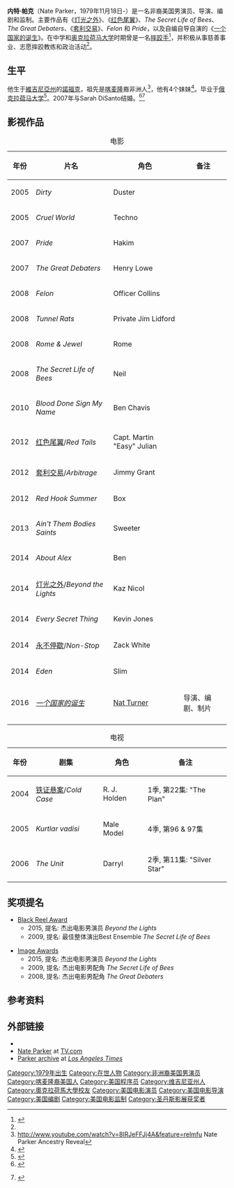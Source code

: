 {{noteTA
|G1=USState
}}
{{Infobox person
| name = Nate Parker
| image = Nate Parker 2014.jpg
| imagesize = 230px
| caption = 2014年[[多伦多影展|多伦多影展]]
| birth_date = {{birth date and age|1979|11|18|mf=y}}
| birth_place = 美国[[維吉尼亞州|維吉尼亞州]][[諾福克_(維吉尼亞州)|諾福克]]
| birth_name = 
| othername =
| occupation = 男演员、导演、编剧、监制
| yearsactive = 2004–现在
| spouse = {{marriage|Sarah DiSanto|2007}}
}}
'''内特·帕克'''（Nate Parker，1979年11月18日-）是一名非裔美国男演员、导演、编剧和监制。主要作品有《[[灯光之外|灯光之外]]》、《[[红色尾翼|红色尾翼]]》、''The Secret Life of Bees''、''The Great Debaters''、《[[套利交易_(电影)|套利交易]]》、''Felon'' 和 ''Pride''，以及自编自导自演的《[[一个国家的诞生_(2016年电影)|一个国家的诞生]]》。在中学和[[奥克拉荷马大学|奥克拉荷马大学]]时期曾是一名[[摔跤手|摔跤手]]<ref name="TGDiNPPBVM">{{cite web|url=http://louisianamovies.blogspot.com/2007/12/great-debaters-interviews-nate-parker.html|title='The Great Debaters' interviews: Nate Parker Plays Brilliant, Volatile Mind|accessdate=2008-11-07|date=2007-12-24|work=[[Shreveport_Times|Shreveport Times]]|author=Kent, Alexandyr|archive-date=2020-06-24|archive-url=https://web.archive.org/web/20200624220157/http://louisianamovies.blogspot.com/2007/12/great-debaters-interviews-nate-parker.html|dead-url=no}}</ref>，并积极从事慈善事业、志愿摔跤教练和政治活动<ref name="TGDiNPPBVM" />。

==生平==
他生于[[維吉尼亞州|維吉尼亞州]]的[[諾福克_(維吉尼亞州)|諾福克]]，祖先是[[喀麦隆|喀麦隆]]裔非洲人<ref>http://www.youtube.com/watch?v=8IRJeFFJj4A&feature=relmfu {{Wayback|url=http://www.youtube.com/watch?v=8IRJeFFJj4A&feature=relmfu |date=20160410200116 }} Nate Parker Ancestry Reveal</ref>，他有4个妹妹<ref name="NPMT">{{cite web|url=http://www.movietome.com/people/284622/nate-parker/trivia.html|title=Nate Parker|accessdate=2008-11-07|publisher=CNET Networks, Inc.|work=MovieTome|deadurl=yes|archiveurl=https://web.archive.org/web/20090303200653/http://www.movietome.com/people/284622/nate-parker/trivia.html|archivedate=2009-03-03}}</ref>。毕业于[[俄克拉荷马大学|俄克拉荷马大学]]<ref name="NPNHiB">{{cite web|url=http://www.essence.com/news_entertainment/entertainment/articles/nateparkernewcomerhitsitbig|title=Nate Parker: Newcomer Hits it Big|accessdate=2008-11-07|year=2007|publisher=Essence Communications Inc.|work=[[Essence_(magazine)|Essence]]|author=Robertson, Regina R.|deadurl=yes|archiveurl=https://web.archive.org/web/20090303143416/http://www.essence.com/news_entertainment/entertainment/articles/nateparkernewcomerhitsitbig|archivedate=2009-03-03}}</ref>。2007年与Sarah DiSanto结婚。<ref>{{cite web|url=http://www.goerie.com/apps/pbcs.dll/article?Date=20071124&Category=NEWS02&ArtNo=711240381&SectionCat=SHOWCASE&Template=printart|title=Actor with Erie ties to appear on 'Oprah'|accessdate=2008-11-08|date=2007-11-24|publisher=goerie.com|archive-date=2016-01-25|archive-url=https://web.archive.org/web/20160125225046/http://www.goerie.com/apps/pbcs.dll/article?Date=20071124&Category=NEWS02&ArtNo=711240381&SectionCat=SHOWCASE&Template=printart|dead-url=no}}</ref><ref>{{cite web|url=http://registry.weddingchannel.com/coupledir/20077/D/O567511676/SARAH_DISANTO_AND_NATE_PARKER.htm|title=SARAH DISANTO and NATE PARKER Wedding|accessdate=2008-11-08|publisher=WeddingChannel.com|work=Wedding Couples Directory}} {{Dead link|date=September 2010|bot=H3llBot}}</ref>

== 影视作品 ==
{| class="wikitable sortable"
|-
|+电影
! 年份
! 片名
! 角色
! 备注
|-
|2005
| ''Dirty''
| Duster 
|
|-
|2005
| ''Cruel World''
| Techno 
|
|-
| 2007
| ''Pride''
| Hakim
|
|-
| 2007
| ''The Great Debaters''
| Henry Lowe
|
|-
| 2008
| ''Felon''
| Officer Collins
|
|-
| 2008
| ''Tunnel Rats''
| Private Jim Lidford
|
|-
| 2008
| ''Rome & Jewel''
| Rome
|
|-
| 2008
| ''The Secret Life of Bees''
| Neil
|
|-
| 2010
| ''Blood Done Sign My Name''
| Ben Chavis
|
|-
| 2012
| [[红色尾翼|红色尾翼]]/''Red Tails''
| Capt. Martin "Easy" Julian
|
|-
| 2012
| [[套利交易|套利交易]]/''Arbitrage''
| Jimmy Grant
|
|-
| 2012
| ''Red Hook Summer''
| Box
|
|-
| 2013
| ''Ain't Them Bodies Saints''
| Sweeter
|
|-
| 2014
| ''About Alex''
| Ben
|
|-
| 2014
| [[灯光之外|灯光之外]]/''Beyond the Lights''
| Kaz Nicol
|
|-
| 2014
| ''Every Secret Thing''
| Kevin Jones
|
|-
| 2014 
|[[永不停歇|永不停歇]]/''Non-Stop''
| Zack White
|
|-
| 2014
|''Eden''
| Slim
|
|-
| 2016
| ''[[一个国家的诞生_(2016年电影)|一个国家的诞生]]''
| [[Nat_Turner|Nat Turner]]
| 导演、编剧、制片
|-
|}

{| class="wikitable sortable"
|-
|+电视
! 年份
! 剧集
! 角色
! 备注
|-
|2004
| [[铁证悬案|铁证悬案]]/''Cold Case''
| R. J. Holden
|1季, 第22集: "The Plan"
|-
|2005
| ''Kurtlar vadisi''
| Male Model 
|4季, 第96 & 97集
|-
|2006
| ''The Unit''
| Darryl  
|2季, 第11集: "Silver Star"
|}

==奖项提名==
*[[Black_Reel_Award|Black Reel Award]]
**2015, 提名: 杰出电影男演员 ''Beyond the Lights''
**2009, 提名: 最佳整体演出Best Ensemble ''The Secret Life of Bees''
 
*[[Image_Awards|Image Awards]]
**2015, 提名: 杰出电影男演员 ''Beyond the Lights''
**2009, 提名: 杰出电影男配角 ''The Secret Life of Bees''
**2008, 提名: 杰出电影男配角 ''The Great Debaters''

==参考资料==
{{reflist|2}}

==外部链接==
*{{IMDb name|1676649|Nate Parker}}
* [http://www.tv.com/people/nate-parker/ Nate Parker] {{Wayback|url=http://www.tv.com/people/nate-parker/ |date=20200624220226 }} at [[TV.com|TV.com]]
*[https://web.archive.org/web/20160602034606/http://articles.latimes.com/keyword/nate-parker Parker archive] at ''[[Los_Angeles_Times|Los Angeles Times]]''

{{Authority control}}
{{DEFAULTSORT:Parker, Nate}}
[[Category:1979年出生|Category:1979年出生]]
[[Category:在世人物|Category:在世人物]]
[[Category:非洲裔美国男演员|Category:非洲裔美国男演员]]
[[Category:喀麦隆裔美国人|Category:喀麦隆裔美国人]]
[[Category:美国程序员|Category:美国程序员]]
[[Category:维吉尼亚州人|Category:维吉尼亚州人]]
[[Category:奧克拉荷馬大學校友|Category:奧克拉荷馬大學校友]]
[[Category:美国电影演员|Category:美国电影演员]]
[[Category:美国电影导演|Category:美国电影导演]]
[[Category:美国编剧|Category:美国编剧]]
[[Category:美国电影监制|Category:美国电影监制]]
[[Category:圣丹斯影展获奖者|Category:圣丹斯影展获奖者]]